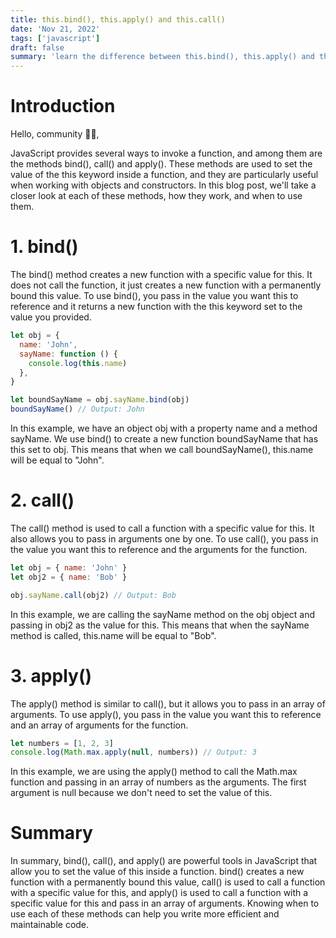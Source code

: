 ```yaml
---
title: this.bind(), this.apply() and this.call()
date: 'Nov 21, 2022'
tags: ['javascript']
draft: false
summary: 'learn the difference between this.bind(), this.apply() and this.call() and when to use them'
---
```


# Introduction

Hello, community 🙌🏻,

JavaScript provides several ways to invoke a function, and among them are the methods bind(), call() and apply(). These methods are used to set the value of the this keyword inside a function, and they are particularly useful when working with objects and constructors. In this blog post, we'll take a closer look at each of these methods, how they work, and when to use them.

# 1. bind()

The bind() method creates a new function with a specific value for this. It does not call the function, it just creates a new function with a permanently bound this value. To use bind(), you pass in the value you want this to reference and it returns a new function with the this keyword set to the value you provided.

```js
let obj = {
  name: 'John',
  sayName: function () {
    console.log(this.name)
  },
}

let boundSayName = obj.sayName.bind(obj)
boundSayName() // Output: John
```

In this example, we have an object obj with a property name and a method sayName. We use bind() to create a new function boundSayName that has this set to obj. This means that when we call boundSayName(), this.name will be equal to "John".

# 2. call()

The call() method is used to call a function with a specific value for this. It also allows you to pass in arguments one by one. To use call(), you pass in the value you want this to reference and the arguments for the function.

```js
let obj = { name: 'John' }
let obj2 = { name: 'Bob' }

obj.sayName.call(obj2) // Output: Bob
```

In this example, we are calling the sayName method on the obj object and passing in obj2 as the value for this. This means that when the sayName method is called, this.name will be equal to "Bob".

# 3. apply()

The apply() method is similar to call(), but it allows you to pass in an array of arguments. To use apply(), you pass in the value you want this to reference and an array of arguments for the function.

```js
let numbers = [1, 2, 3]
console.log(Math.max.apply(null, numbers)) // Output: 3
```

In this example, we are using the apply() method to call the Math.max function and passing in an array of numbers as the arguments. The first argument is null because we don't need to set the value of this.

# Summary

In summary, bind(), call(), and apply() are powerful tools in JavaScript that allow you to set the value of this inside a function. bind() creates a new function with a permanently bound this value, call() is used to call a function with a specific value for this, and apply() is used to call a function with a specific value for this and pass in an array of arguments. Knowing when to use each of these methods can help you write more efficient and maintainable code.
